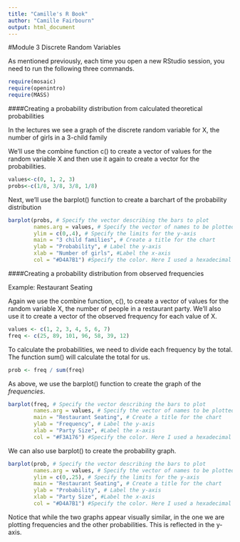 ```yaml
---
title: "Camille's R Book"
author: "Camille Fairbourn"
output: html_document
---
```

#Module 3 Discrete Random Variables

As mentioned previously, each time you open a new RStudio session, you need to run the following three commands.

```r
require(mosaic)
require(openintro)
require(MASS)
```
####Creating a probability distribution from calculated theoretical probabilities

In the lectures we see a graph of the discrete random variable for X, the number of girls in a 3-child family

We'll use the combine function c() to create a vector of values for the random variable X and then use it again to create a vector for the probabilities.

```r
values<-c(0, 1, 2, 3)
probs<-c(1/8, 3/8, 3/8, 1/8)
```

Next, we'll use the barplot() function to create a barchart of the probability distribution

```r
barplot(probs, # Specify the vector describing the bars to plot
        names.arg = values, # Specify the vector of names to be plotted below each bar
        ylim = c(0,.4), # Specify the limits for the y-axis
        main = "3 child families", # Create a title for the chart
        ylab = "Probability", # Label the y-axis
        xlab = "Number of girls", #Label the x-axis
        col = "#D4A7B1") #Specify the color. Here I used a hexadecimal value.
```

####Creating a probability distribution from observed frequencies

Example: Restaurant Seating

Again we use the combine function, c(), to create a vector of values for the random variable X, the number of people in a restaurant party. We'll also use it to create a vector of the observed frequency for each value of X.

```r
values <- c(1, 2, 3, 4, 5, 6, 7)
freq <- c(25, 89, 101, 96, 58, 39, 12)
```

To calculate the probabilities, we need to divide each frequency by the total. The function sum() will calculate the total for us.

```r
prob <- freq / sum(freq)
```

As above, we use the barplot() function to create the graph of the *frequencies*.

```r
barplot(freq, # Specify the vector describing the bars to plot
        names.arg = values, # Specify the vector of names to be plotted below each bar
        main = "Restaurant Seating", # Create a title for the chart
        ylab = "Frequency", # Label the y-axis
        xlab = "Party Size", #Label the x-axis
        col = "#F3A176") #Specify the color. Here I used a hexadecimal value.
```

We can also use barplot() to create the probability graph.

```{r]}
barplot(prob, # Specify the vector describing the bars to plot
        names.arg = values, # Specify the vector of names to be plotted below each bar
        ylim = c(0,.25), # Specify the limits for the y-axis
        main = "Restaurant Seating", # Create a title for the chart
        ylab = "Probability", # Label the y-axis
        xlab = "Party Size", #Label the x-axis
        col = "#D4A7B1") #Specify the color. Here I used a hexadecimal value.
```

Notice that while the two graphs appear visually similar, in the one we are plotting frequencies and the other probabilities. This is reflected in the y-axis.